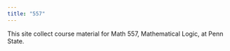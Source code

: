```yaml
---
title: "557"
---
```


This site collect course material for Math 557, Mathematical Logic, at Penn State.

